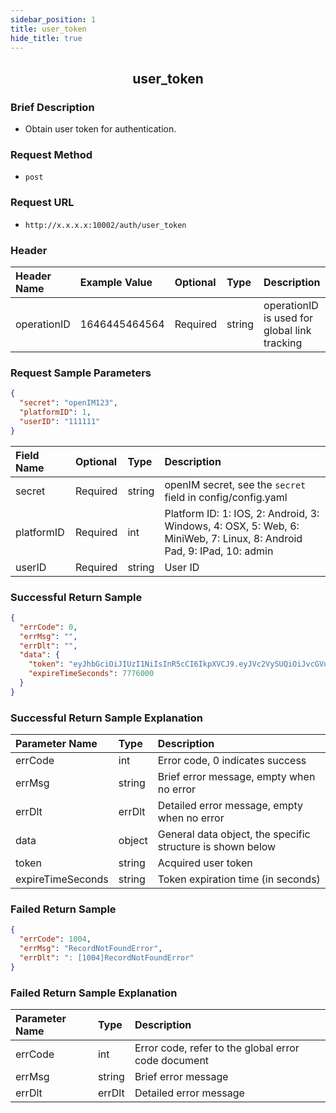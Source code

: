 ```yaml
---
sidebar_position: 1
title: user_token
hide_title: true
---
```


<center>

## user_token

</center>

### Brief Description
- Obtain user token for authentication.

### Request Method
- `post` 

### Request URL
- `http://x.x.x.x:10002/auth/user_token` 

### Header
| Header Name  | Example Value | Optional | Type   | Description                                                |
|:------------ |:------------- |:-------- |:------ |:---------------------------------------------------------- |
| operationID  | 1646445464564 | Required | string | operationID is used for global link tracking               |

### Request Sample Parameters

```json
{
  "secret": "openIM123",
  "platformID": 1,
  "userID": "111111"
}
```
| Field Name   | Optional | Type   | Description                                                 |
|:------------ |:-------- |:------ |:----------------------------------------------------------- |
| secret       | Required | string | openIM secret, see the `secret` field in config/config.yaml |
| platformID   | Required | int    | Platform ID: 1: IOS, 2: Android, 3: Windows, 4: OSX, 5: Web, 6: MiniWeb, 7: Linux, 8: Android Pad, 9: IPad, 10: admin |
| userID       | Required | string | User ID                                                     |

### Successful Return Sample

```json
{
  "errCode": 0,
  "errMsg": "",
  "errDlt": "",
  "data": {
    "token": "eyJhbGciOiJIUzI1NiIsInR5cCI6IkpXVCJ9.eyJVc2VySUQiOiJvcGVuSU1BZG1pbiIsIlBsYXRmb3JtSUQiOjEsImV4cCI6MTY5Njc1NDgwNSwibmJmIjoxNjg4OTc4NTA1LCJpYXQiOjE2ODg5Nzg4MDV9.SAu86X3PzfYjtjBeYA4vZefNr1IiFKRgg12FeiXSm14",
    "expireTimeSeconds": 7776000
  }
}
```
### Successful Return Sample Explanation

| Parameter Name      | Type   | Description                                                     |
|:------------------- |:------ |:--------------------------------------------------------------- |
| errCode             | int    | Error code, 0 indicates success                                 |
| errMsg              | string | Brief error message, empty when no error                        |
| errDlt              | errDlt | Detailed error message, empty when no error                     |
| data                | object | General data object, the specific structure is shown below      |
| token               | string | Acquired user token                                             |
| expireTimeSeconds   | string | Token expiration time (in seconds)                              |

### Failed Return Sample

```json
{
  "errCode": 1004,
  "errMsg": "RecordNotFoundError",
  "errDlt": ": [1004]RecordNotFoundError"
}
```
### Failed Return Sample Explanation

| Parameter Name | Type   | Description                                        |
|:-------------- |:------ |:-------------------------------------------------- |
| errCode        | int    | Error code, refer to the global error code document |
| errMsg         | string | Brief error message                                |
| errDlt         | errDlt | Detailed error message                             |